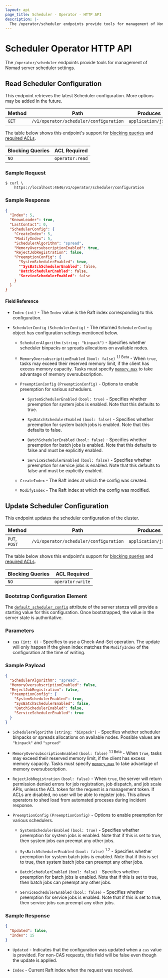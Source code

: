 ```yaml
---
layout: api
page_title: Scheduler - Operator - HTTP API
description: |-
  The /operator/scheduler endpoints provide tools for management of Nomad server scheduler settings.
---
```


# Scheduler Operator HTTP API

The `/operator/scheduler` endpoints provide tools for management of Nomad server scheduler settings.

## Read Scheduler Configuration

This endpoint retrieves the latest Scheduler configuration. More options may be added in
the future.

| Method | Path                                   | Produces           |
| ------ | -------------------------------------- | ------------------ |
| `GET`  | `/v1/operator/scheduler/configuration` | `application/json` |

The table below shows this endpoint's support for
[blocking queries](/api-docs#blocking-queries) and
[required ACLs](/api-docs#acls).

| Blocking Queries | ACL Required    |
| ---------------- | --------------- |
| `NO`             | `operator:read` |

### Sample Request

```shell-session
$ curl \
    https://localhost:4646/v1/operator/scheduler/configuration
```

### Sample Response

```json
{
  "Index": 5,
  "KnownLeader": true,
  "LastContact": 0,
  "SchedulerConfig": {
    "CreateIndex": 5,
    "ModifyIndex": 5,
    "SchedulerAlgorithm": "spread",
    "MemoryOversubscriptionEnabled": true,
    "RejectJobRegistration": false,
    "PreemptionConfig": {
      "SystemSchedulerEnabled": true,
      ""SysBatchSchedulerEnabled": false,
      "BatchSchedulerEnabled": false,
      "ServiceSchedulerEnabled": false
    }
  }
}
```

#### Field Reference

- `Index` `(int)` - The `Index` value is the Raft index corresponding to this
  configuration.

- `SchedulerConfig` `(SchedulerConfig)` - The returned `SchedulerConfig` object has configuration
  settings mentioned below.

  - `SchedulerAlgorithm` `(string: "binpack")` - Specifies whether scheduler binpacks or spreads allocations on available nodes.

  - `MemoryOversubscriptionEnabled` `(bool: false)` <sup>1.1 Beta</sup> - When `true`, tasks may exceed their reserved memory limit, if the client has excess memory capacity. Tasks must specify [`memory_max`](/docs/job-specification/resources#memory_max) to take advantage of memory oversubscription.

  - `PreemptionConfig` `(PreemptionConfig)` - Options to enable preemption for various schedulers.

    - `SystemSchedulerEnabled` `(bool: true)` - Specifies whether preemption for system jobs is enabled. Note that
      this defaults to true.

    - `SysBatchSchedulerEnabled` `(bool: false)` - Specifies whether preemption for system batch jobs is enabled. Note that
      this defaults to false.

    - `BatchSchedulerEnabled` `(bool: false)` - Specifies whether preemption for batch jobs is enabled. Note that
      this defaults to false and must be explicitly enabled.

    - `ServiceSchedulerEnabled` `(bool: false)` - Specifies whether preemption for service jobs is enabled. Note that
      this defaults to false and must be explicitly enabled.

  - `CreateIndex` - The Raft index at which the config was created.
  - `ModifyIndex` - The Raft index at which the config was modified.

## Update Scheduler Configuration

This endpoint updates the scheduler configuration of the cluster.

| Method        | Path                                   | Produces           |
| ------------- | -------------------------------------- | ------------------ |
| `PUT`, `POST` | `/v1/operator/scheduler/configuration` | `application/json` |

The table below shows this endpoint's support for
[blocking queries](/api-docs#blocking-queries) and
[required ACLs](/api-docs#acls).

| Blocking Queries | ACL Required     |
| ---------------- | ---------------- |
| `NO`             | `operator:write` |

### Bootstrap Configuration Element

The [`default_scheduler_config`][] attribute of the server stanza will provide a
starting value for this configuration. Once bootstrapped, the value in the
server state is authoritative.

### Parameters

- `cas` `(int: 0)` - Specifies to use a Check-And-Set operation. The update will
  only happen if the given index matches the `ModifyIndex` of the configuration
  at the time of writing.

### Sample Payload

```json
{
  "SchedulerAlgorithm": "spread",
  "MemoryOversubscriptionEnabled": false,
  "RejectJobRegistration": false,
  "PreemptionConfig": {
    "SystemSchedulerEnabled": true,
    "SysBatchSchedulerEnabled": false,
    "BatchSchedulerEnabled": false,
    "ServiceSchedulerEnabled": true
  }
}
```

- `SchedulerAlgorithm` `(string: "binpack")` - Specifies whether scheduler
  binpacks or spreads allocations on available nodes. Possible values are
  `"binpack"` and `"spread"`

- `MemoryOversubscriptionEnabled` `(bool: false)` <sup>1.1 Beta</sup> - When `true`, tasks may exceed their reserved memory limit, if the client has excess memory capacity. Tasks must specify [`memory_max`](/docs/job-specification/resources#memory_max) to take advantage of memory oversubscription.

- `RejectJobRegistration` `(bool: false)` - When `true`, the server will return permission denied errors for job registration, job dispatch, and job scale APIs, unless the ACL token for the request is a management token. If ACLs are disabled, no user will be able to register jobs. This allows operators to shed load from automated proceses during incident response.

- `PreemptionConfig` `(PreemptionConfig)` - Options to enable preemption for
  various schedulers.

  - `SystemSchedulerEnabled` `(bool: true)` - Specifies whether preemption for
    system jobs is enabled. Note that if this is set to true, then system jobs
    can preempt any other jobs.
    
  - `SysBatchSchedulerEnabled` `(bool: false)` <sup>1.2</sup> - Specifies 
    whether preemption for system batch jobs is enabled. Note that if this is 
    set to true, then system batch jobs can preempt any other jobs.

  - `BatchSchedulerEnabled` `(bool: false)` - Specifies
    whether preemption for batch jobs is enabled. Note that if this is set to
    true, then batch jobs can preempt any other jobs.

  - `ServiceSchedulerEnabled` `(bool: false)` - Specifies
    whether preemption for service jobs is enabled. Note that if this is set to
    true, then service jobs can preempt any other jobs.

### Sample Response

```json
{
  "Updated": false,
  "Index": 15
}
```

- `Updated` - Indicates that the configuration was updated when a `cas` value is
  provided. For non-CAS requests, this field will be false even though the
  update is applied.

- `Index` - Current Raft index when the request was received.

[`default_scheduler_config`]: /docs/configuration/server#default_scheduler_config
